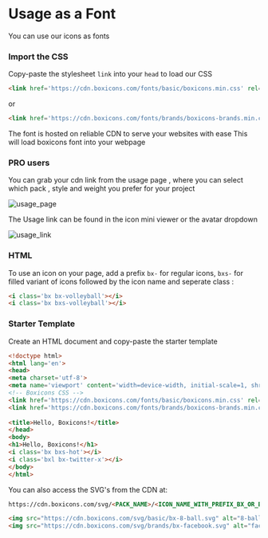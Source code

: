  

# Usage as a Font&#x20;

You can use our icons as fonts 


### Import the CSS

Copy-paste the stylesheet `link` into your `head` to load our CSS
```html copy
<link href='https://cdn.boxicons.com/fonts/basic/boxicons.min.css' rel='stylesheet'>
```
or
```html copy
<link href='https://cdn.boxicons.com/fonts/brands/boxicons-brands.min.css' rel='stylesheet'>
```

The font is hosted on reliable CDN to serve your websites with ease
This will load boxicons font into your webpage

### PRO users
You can grab your cdn link from the usage page , where you can select which pack , style  and weight you prefer for your project

<Image src="/usage_page.png" alt="usage_page" width={928} height={677} />


The Usage link can be found in the icon mini viewer or the avatar dropdown

<Image src="/usage_link.png" alt="usage_link" width={870} height={720} />

### HTML 
To use an icon on your page, add a prefix `bx-` for regular icons, `bxs-` for filled variant of icons followed by the icon name and seperate class :
```html /bx bx-volleyball/ 
<i class='bx bx-volleyball'></i>
<i class='bx bxs-volleyball'></i>
```

### Starter Template
Create an HTML document and copy-paste the starter template
```html copy
<!doctype html>
<html lang='en'>
<head>
<meta charset='utf-8'>
<meta name='viewport' content='width=device-width, initial-scale=1, shrink-to-fit=no'>
<!-- Boxicons CSS -->
<link href='https://cdn.boxicons.com/fonts/basic/boxicons.min.css' rel='stylesheet'>
<link href='https://cdn.boxicons.com/fonts/brands/boxicons-brands.min.css' rel='stylesheet'>
 
<title>Hello, Boxicons!</title>
</head>
<body>
<h1>Hello, Boxicons!</h1>
<i class='bx bxs-hot'></i>
<i class='bxl bx-twitter-x'></i>
</body>
</html>
```

You can also access the SVG's from the CDN at:

```html copy
https://cdn.boxicons.com/svg/<PACK_NAME>/<ICON_NAME_WITH_PREFIX_BX_OR_BXS>.svg

<img src="https://cdn.boxicons.com/svg/basic/bx-8-ball.svg" alt="8-ball"/>
<img src="https://cdn.boxicons.com/svg/brands/bx-facebook.svg" alt="facebook"/>
```





